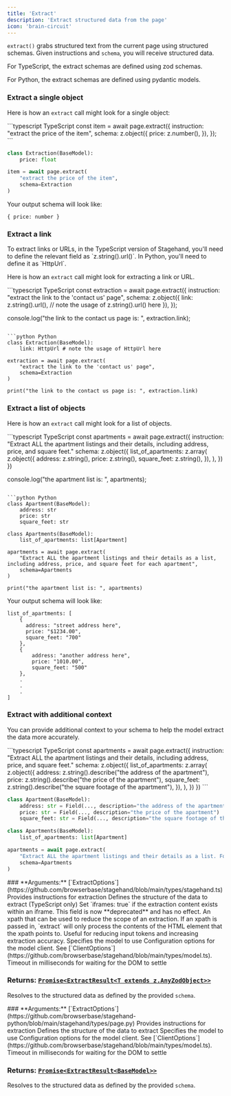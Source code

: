 ```yaml
---
title: 'Extract'
description: 'Extract structured data from the page'
icon: 'brain-circuit'
---
```


`extract()` grabs structured text from the current page using structured schemas. Given instructions and `schema`, you will receive structured data.

<Note>
For TypeScript, the extract schemas are defined using zod schemas.

For Python, the extract schemas are defined using pydantic models.
</Note>

### Extract a single object

Here is how an `extract` call might look for a single object:

<CodeGroup>
```typescript TypeScript
const item = await page.extract({
  instruction: "extract the price of the item",
  schema: z.object({
    price: z.number(),
  }),
});
```

```python Python
class Extraction(BaseModel):
    price: float

item = await page.extract(
    "extract the price of the item", 
    schema=Extraction
)
```
</CodeGroup>

Your output schema will look like:
```
{ price: number }
```

### Extract a link
<Note>
To extract links or URLs, in the TypeScript version of Stagehand, you'll need to define the relevant field as `z.string().url()`.
In Python, you'll need to define it as `HttpUrl`.
</Note>

Here is how an `extract` call might look for extracting a link or URL.

<CodeGroup>
```typescript TypeScript
const extraction = await page.extract({
  instruction: "extract the link to the 'contact us' page",
  schema: z.object({
    link: z.string().url(), // note the usage of z.string().url() here
  }),
});

console.log("the link to the contact us page is: ", extraction.link);
```

```python Python
class Extraction(BaseModel):
    link: HttpUrl # note the usage of HttpUrl here

extraction = await page.extract(
    "extract the link to the 'contact us' page", 
    schema=Extraction
)

print("the link to the contact us page is: ", extraction.link)
```
</CodeGroup>

### Extract a list of objects

Here is how an `extract` call might look for a list of objects.

<CodeGroup>
```typescript TypeScript
const apartments = await page.extract({
  instruction:
    "Extract ALL the apartment listings and their details, including address, price, and square feet."
  schema: z.object({
    list_of_apartments: z.array(
      z.object({
        address: z.string(),
        price: z.string(),
        square_feet: z.string(),
      }),
    ),
  })
})

console.log("the apartment list is: ", apartments);
```

```python Python
class Apartment(BaseModel):
    address: str
    price: str
    square_feet: str

class Apartments(BaseModel):
    list_of_apartments: list[Apartment]

apartments = await page.extract(
    "Extract ALL the apartment listings and their details as a list, including address, price, and square feet for each apartment",
    schema=Apartments
)

print("the apartment list is: ", apartments)
```
</CodeGroup>

Your output schema will look like:
```
list_of_apartments: [
    {
      address: "street address here",
      price: "$1234.00",
      square_feet: "700"
    },
    {
        address: "another address here",
        price: "1010.00",
        square_feet: "500"
    },
    .
    .
    .
]
```


### Extract with additional context

You can provide additional context to your schema to help the model extract the data more accurately.

<CodeGroup>
```typescript TypeScript
const apartments = await page.extract({
 instruction:
   "Extract ALL the apartment listings and their details, including address, price, and square feet."
 schema: z.object({
   list_of_apartments: z.array(
     z.object({
       address: z.string().describe("the address of the apartment"),
       price: z.string().describe("the price of the apartment"),
       square_feet: z.string().describe("the square footage of the apartment"),
     }),
   ),
 })
})
```

```python Python
class Apartment(BaseModel):
    address: str = Field(..., description="the address of the apartment")
    price: str = Field(..., description="the price of the apartment")
    square_feet: str = Field(..., description="the square footage of the apartment")

class Apartments(BaseModel):
    list_of_apartments: list[Apartment]

apartments = await page.extract(
    "Extract ALL the apartment listings and their details as a list. For each apartment, include: the address of the apartment, the price of the apartment, and the square footage of the apartment",
    schema=Apartments
)
```
</CodeGroup>

<Tabs>
<Tab title="TypeScript">
### **Arguments:** [`ExtractOptions<T extends z.AnyZodObject>`](https://github.com/browserbase/stagehand/blob/main/types/stagehand.ts)

  <ParamField path="instruction" type="string" required>
    Provides instructions for extraction
  </ParamField>

  <ParamField path="schema" type="z.AnyZodObject" required>
    Defines the structure of the data to extract (TypeScript only)
  </ParamField>

  <ParamField path="iframes" type="boolean" optional>
      Set `iframes: true` if the extraction content exists within an iframe.
  </ParamField>

  <ParamField path="useTextExtract" type="boolean" deprecated>
    This field is now **deprecated** and has no effect.
  </ParamField>

  <ParamField path="selector" type="string" optional>
      An xpath that can be used to reduce the scope of an extraction. If an xpath is passed in, `extract` will only process
      the contents of the HTML element that the xpath points to. Useful for reducing input tokens and increasing extraction
      accuracy.
  </ParamField>

  <ParamField path="modelName" type="AvailableModel" optional>
    Specifies the model to use
  </ParamField>

  <ParamField path="modelClientOptions" type="object" optional>
    Configuration options for the model client. See [`ClientOptions`](https://github.com/browserbase/stagehand/blob/main/types/model.ts).
  </ParamField>

  <ParamField path="domSettleTimeoutMs" type="number" optional>
    Timeout in milliseconds for waiting for the DOM to settle
  </ParamField>

### **Returns:** [`Promise<ExtractResult<T extends z.AnyZodObject>>`](https://github.com/browserbase/stagehand/blob/main/types/stagehand.ts)

Resolves to the structured data as defined by the provided `schema`.

</Tab>

<Tab title="Python">
### **Arguments:** [`ExtractOptions<T extends BaseModel>`](https://github.com/browserbase/stagehand-python/blob/main/stagehand/types/page.py)

  <ParamField path="instruction" type="string" required>
    Provides instructions for extraction
  </ParamField>

  <ParamField path="schema" type="BaseModel" required>
    Defines the structure of the data to extract
  </ParamField>

  <ParamField path="model_name" type="AvailableModel" optional>
    Specifies the model to use
  </ParamField>

  <ParamField path="model_client_options" type="dict" optional>
    Configuration options for the model client. See [`ClientOptions`](https://github.com/browserbase/stagehand/blob/main/types/model.ts).
  </ParamField>

  <ParamField path="dom_settle_timeout_ms" type="int" optional>
    Timeout in milliseconds for waiting for the DOM to settle
  </ParamField>

### **Returns:** [`Promise<ExtractResult<BaseModel>>`](https://github.com/browserbase/stagehand-python/blob/main/stagehand/types/page.py)

Resolves to the structured data as defined by the provided `schema`.
</Tab>
</Tabs>
